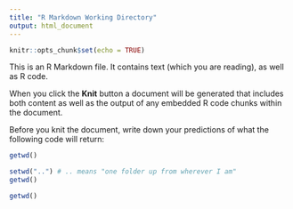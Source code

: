 ```yaml
---
title: "R Markdown Working Directory"
output: html_document
---
```


```r
knitr::opts_chunk$set(echo = TRUE)
```

This is an R Markdown file. It contains text (which you are reading), as well as R code.

When you click the **Knit** button a document will be generated that includes both content as well as the output of any embedded R code chunks within the document.

Before you knit the document, write down your predictions of what the following code will return:

```r
getwd()
```

```r
setwd("..") # .. means "one folder up from wherever I am"
getwd()
```

```r
getwd()
```

